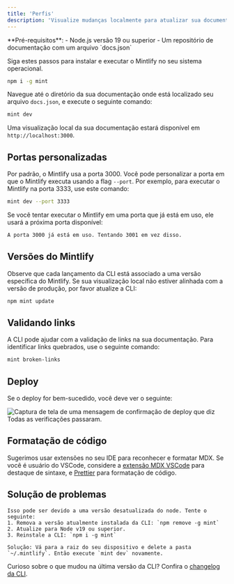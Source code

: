 ```yaml
---
title: 'Perfis'
description: 'Visualize mudanças localmente para atualizar sua documentação'
---
```


<Info>
  **Pré-requisitos**:
  - Node.js versão 19 ou superior
  - Um repositório de documentação com um arquivo `docs.json`
</Info>

Siga estes passos para instalar e executar o Mintlify no seu sistema operacional.

<Steps>
<Step title="Instalar a CLI do Mintlify">

```bash
npm i -g mint
```
</Step>

<Step title="Visualizar localmente">

Navegue até o diretório da sua documentação onde está localizado seu arquivo `docs.json`, e execute o seguinte comando:

```bash
mint dev
```

Uma visualização local da sua documentação estará disponível em `http://localhost:3000`.

</Step>
</Steps>

## Portas personalizadas

Por padrão, o Mintlify usa a porta 3000. Você pode personalizar a porta em que o Mintlify executa usando a flag `--port`. Por exemplo, para executar o Mintlify na porta 3333, use este comando:

```bash
mint dev --port 3333
```

Se você tentar executar o Mintlify em uma porta que já está em uso, ele usará a próxima porta disponível:

```md
A porta 3000 já está em uso. Tentando 3001 em vez disso.
```

## Versões do Mintlify

Observe que cada lançamento da CLI está associado a uma versão específica do Mintlify. Se sua visualização local não estiver alinhada com a versão de produção, por favor atualize a CLI:

```bash
npm mint update
```

## Validando links

A CLI pode ajudar com a validação de links na sua documentação. Para identificar links quebrados, use o seguinte comando:

```bash
mint broken-links
```

## Deploy

Se o deploy for bem-sucedido, você deve ver o seguinte:

<Frame>
  <img src="/images/checks-passed.png" alt="Captura de tela de uma mensagem de confirmação de deploy que diz Todas as verificações passaram." style={{ borderRadius: '0.5rem' }} />
</Frame>

## Formatação de código

Sugerimos usar extensões no seu IDE para reconhecer e formatar MDX. Se você é usuário do VSCode, considere a [extensão MDX VSCode](https://marketplace.visualstudio.com/items?itemName=unifiedjs.vscode-mdx) para destaque de sintaxe, e [Prettier](https://marketplace.visualstudio.com/items?itemName=esbenp.prettier-vscode) para formatação de código.

## Solução de problemas

<AccordionGroup>
  <Accordion title='Erro: Não foi possível carregar o módulo "sharp" usando o runtime darwin-arm64'>

    Isso pode ser devido a uma versão desatualizada do node. Tente o seguinte:
    1. Remova a versão atualmente instalada da CLI: `npm remove -g mint`
    2. Atualize para Node v19 ou superior.
    3. Reinstale a CLI: `npm i -g mint`
  </Accordion>

  <Accordion title="Problema: Encontrando um erro desconhecido">
  
    Solução: Vá para a raiz do seu dispositivo e delete a pasta `~/.mintlify`. Então execute `mint dev` novamente.
  </Accordion>
</AccordionGroup>

Curioso sobre o que mudou na última versão da CLI? Confira o [changelog da CLI](https://www.npmjs.com/package/mintlify?activeTab=versions).
